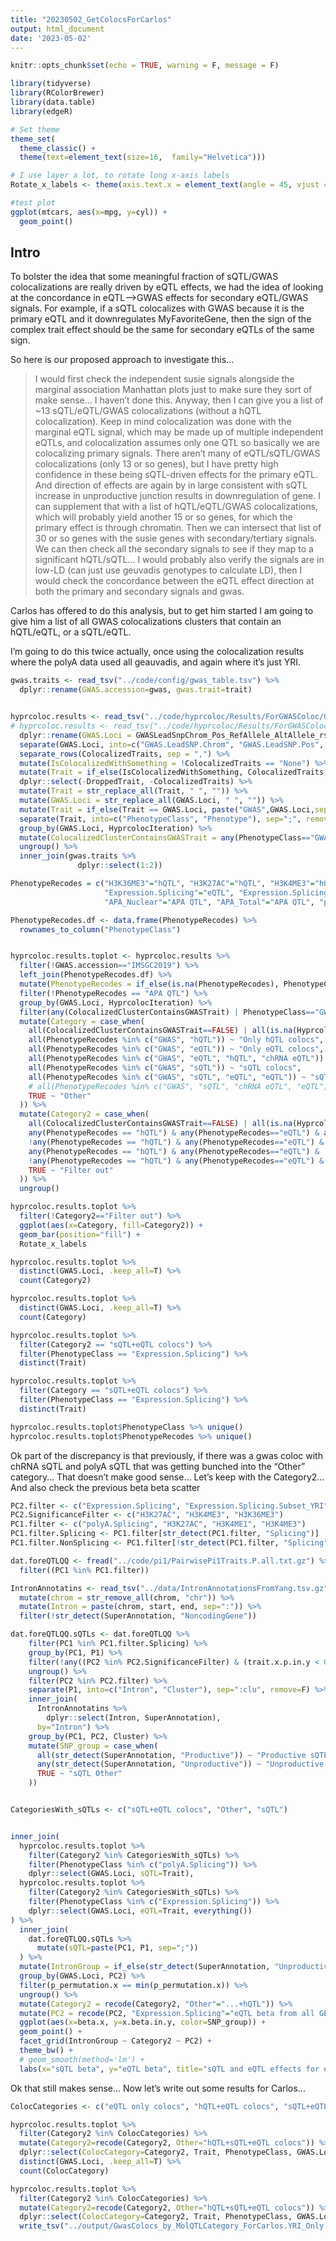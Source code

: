 ```yaml
---
title: "20230502_GetColocsForCarlos"
output: html_document
date: '2023-05-02'
---
```


```r
knitr::opts_chunk$set(echo = TRUE, warning = F, message = F)

library(tidyverse)
library(RColorBrewer)
library(data.table)
library(edgeR)

# Set theme
theme_set(
  theme_classic() +
  theme(text=element_text(size=16,  family="Helvetica")))

# I use layer a lot, to rotate long x-axis labels
Rotate_x_labels <- theme(axis.text.x = element_text(angle = 45, vjust = 1, hjust=1))

#test plot
ggplot(mtcars, aes(x=mpg, y=cyl)) +
  geom_point()

```


## Intro

To bolster the idea that some meaningful fraction of sQTL/GWAS colocalizations are really driven by eQTL effects, we had the idea of looking at the concordance in eQTL-->GWAS effects for secondary eQTL/GWAS signals. For example, if a sQTL colocalizes with GWAS because it is the primary eQTL and it downregulates MyFavoriteGene, then the sign of the complex trait effect should be the same for secondary eQTLs of the same sign.

So here is our proposed approach to investigate this...

>I would first check the independent susie signals alongside the marginal association Manhattan plots just to make sure they sort of make sense... I haven't done this. Anyway, then I can give you a list of ~13 sQTL/eQTL/GWAS colocalizations (without a hQTL colocalization). Keep in mind colocalization was done with the marginal eQTL signal, which may be made up of multiple independent eQTLs, and colocalization assumes only one QTL so basically we are colocalizing primary signals. There aren't many of eQTL/sQTL/GWAS colocalizations (only 13 or so genes), but I have pretty high confidence in these being sQTL-driven effects for the primary eQTL. And direction of effects are again by in large consistent with sQTL increase in unproductive junction results in downregulation of gene. I can supplement that with a list of hQTL/eQTL/GWAS colocalizations, which will probably yield another 15 or so genes, for which the primary effect is through chromatin. Then we can intersect that list of 30 or so genes with the susie genes with secondary/tertiary signals. We can then check all the secondary signals to see if they map to a significant hQTL/sQTL... I would probably also verify the signals are in low-LD (can just use geuvadis genotypes to calculate LD), then I would check the concordance between the eQTL effect direction at both the primary and secondary signals and gwas.

Carlos has offered to do this analysis, but to get him started I am going to give him a list of all GWAS colocalizations clusters that contain an hQTL/eQTL, or a sQTL/eQTL.

I'm going to do this twice actually, once using the colocalization results where the polyA data used all geauvadis, and again where it's just YRI.

```r
gwas.traits <- read_tsv("../code/config/gwas_table.tsv") %>%
  dplyr::rename(GWAS.accession=gwas, gwas.trait=trait)


hyprcoloc.results <- read_tsv("../code/hyprcoloc/Results/ForGWASColoc/GWASColoc_ChromatinAPAAndRNA/results.txt.gz") %>%
# hyprcoloc.results <- read_tsv("../code/hyprcoloc/Results/ForGWASColoc/GWASColoc_ChromatinAPAAndRNAYRI/results.txt.gz") %>%
  dplyr::rename(GWAS.Loci = GWASLeadSnpChrom_Pos_RefAllele_AltAllele_rsID_trait) %>%
  separate(GWAS.Loci, into=c("GWAS.LeadSNP.Chrom", "GWAS.LeadSNP.Pos", "GWAS.accession"), sep="_", remove=F) %>%
  separate_rows(ColocalizedTraits, sep = ",") %>%
  mutate(IsColocalizedWithSomething = !ColocalizedTraits == "None") %>%
  mutate(Trait = if_else(IsColocalizedWithSomething, ColocalizedTraits, DroppedTrait)) %>%
  dplyr::select(-DroppedTrait, -ColocalizedTraits) %>%
  mutate(Trait = str_replace_all(Trait, " ", "")) %>%
  mutate(GWAS.Loci = str_replace_all(GWAS.Loci, " ", "")) %>%
  mutate(Trait = if_else(Trait == GWAS.Loci, paste("GWAS",GWAS.Loci,sep = ";"),Trait)) %>%
  separate(Trait, into=c("PhenotypeClass", "Phenotype"), sep=";", remove=F) %>%
  group_by(GWAS.Loci, HyprcolocIteration) %>%
  mutate(ColocalizedClusterContainsGWASTrait = any(PhenotypeClass=="GWAS") & IsColocalizedWithSomething) %>%
  ungroup() %>%
  inner_join(gwas.traits %>%
               dplyr::select(1:2))

PhenotypeRecodes = c("H3K36ME3"="hQTL", "H3K27AC"="hQTL", "H3K4ME3"="hQTL", "H3K4ME1"="hQTL",
                     "Expression.Splicing"="eQTL", "Expression.Splicing.Subset_YRI"="eQTL", "polyA.Splicing.Subset_YRI"="sQTL", "chRNA.Expression.Splicing"="chRNA eQTL",
                     "APA_Nuclear"="APA QTL", "APA_Total"="APA QTL", "polyA.Splicing"="sQTL", "GWAS"="GWAS")

PhenotypeRecodes.df <- data.frame(PhenotypeRecodes) %>%
  rownames_to_column("PhenotypeClass")


hyprcoloc.results.toplot <- hyprcoloc.results %>%
  filter(!GWAS.accession=="IMSGC2019") %>%
  left_join(PhenotypeRecodes.df) %>%
  mutate(PhenotypeRecodes = if_else(is.na(PhenotypeRecodes), PhenotypeClass, PhenotypeRecodes)) %>%
  filter(!PhenotypeRecodes == "APA QTL") %>%
  group_by(GWAS.Loci, HyprcolocIteration) %>%
  filter(any(ColocalizedClusterContainsGWASTrait) | PhenotypeClass=="GWAS") %>%
  mutate(Category = case_when(
    all(ColocalizedClusterContainsGWASTrait==FALSE) | all(is.na(HyprcolocIteration))  ~ "No molQTL colocs",
    all(PhenotypeRecodes %in% c("GWAS", "hQTL")) ~ "Only hQTL colocs",
    all(PhenotypeRecodes %in% c("GWAS", "eQTL")) ~ "Only eQTL colocs",
    all(PhenotypeRecodes %in% c("GWAS", "eQTL", "hQTL", "chRNA eQTL")) ~ "hQTL+eQTL colocs",
    all(PhenotypeRecodes %in% c("GWAS", "sQTL")) ~ "sQTL colocs",
    all(PhenotypeRecodes %in% c("GWAS", "sQTL", "eQTL", "eQTL")) ~ "sQTL+eQTL colocs",
    # all(PhenotypeRecodes %in% c("GWAS", "sQTL", "chRNA eQTL", "eQTL", "hQTL")) ~ "sQTL+eQTL+hQTL colocs",
    TRUE ~ "Other"
  )) %>%
  mutate(Category2 = case_when(
    all(ColocalizedClusterContainsGWASTrait==FALSE) | all(is.na(HyprcolocIteration))  ~ "No molQTL colocs",
    any(PhenotypeRecodes == "hQTL") & any(PhenotypeRecodes=="eQTL") & any(PhenotypeRecodes=="sQTL") ~ "Other",
    !any(PhenotypeRecodes == "hQTL") & any(PhenotypeRecodes=="eQTL") & any(PhenotypeRecodes=="sQTL") ~ "sQTL+eQTL colocs",
    any(PhenotypeRecodes == "hQTL") & any(PhenotypeRecodes=="eQTL") & !any(PhenotypeRecodes=="sQTL") ~ "hQTL+eQTL colocs",
    !any(PhenotypeRecodes == "hQTL") & any(PhenotypeRecodes=="eQTL") & !any(PhenotypeRecodes=="sQTL") ~ "eQTL only colocs",
    TRUE ~ "Filter out"
  )) %>%
  ungroup()

hyprcoloc.results.toplot %>%
  filter(!Category2=="Filter out") %>%
  ggplot(aes(x=Category, fill=Category2)) +
  geom_bar(position="fill") +
  Rotate_x_labels

hyprcoloc.results.toplot %>%
  distinct(GWAS.Loci, .keep_all=T) %>%
  count(Category2)

hyprcoloc.results.toplot %>%
  distinct(GWAS.Loci, .keep_all=T) %>%
  count(Category)

hyprcoloc.results.toplot %>%
  filter(Category2 == "sQTL+eQTL colocs") %>%
  filter(PhenotypeClass == "Expression.Splicing") %>%
  distinct(Trait)

hyprcoloc.results.toplot %>%
  filter(Category == "sQTL+eQTL colocs") %>%
  filter(PhenotypeClass == "Expression.Splicing") %>%
  distinct(Trait)

hyprcoloc.results.toplot$PhenotypeClass %>% unique()
hyprcoloc.results.toplot$PhenotypeRecodes %>% unique()

```

Ok part of the discrepancy is that previously, if there was a gwas coloc with chRNA sQTL and polyA sQTL that was getting bunched into the "Other" category... That doesn't make good sense... Let's keep with the Category2... And also check the previous beta beta scatter 

```r
PC2.filter <- c("Expression.Splicing", "Expression.Splicing.Subset_YRI")
PC2.SignificanceFilter <- c("H3K27AC", "H3K4ME3", "H3K36ME3")
PC1.filter <- c("polyA.Splicing", "H3K27AC", "H3K4ME1", "H3K4ME3")
PC1.filter.Splicing <- PC1.filter[str_detect(PC1.filter, "Splicing")]
PC1.filter.NonSplicing <- PC1.filter[!str_detect(PC1.filter, "Splicing")]

dat.foreQTLQQ <- fread("../code/pi1/PairwisePi1Traits.P.all.txt.gz") %>%
  filter((PC1 %in% PC1.filter))

IntronAnnotatins <- read_tsv("../data/IntronAnnotationsFromYang.tsv.gz") %>%
  mutate(chrom = str_remove_all(chrom, "chr")) %>%
  mutate(Intron = paste(chrom, start, end, sep=":")) %>%
  filter(!str_detect(SuperAnnotation, "NoncodingGene"))

dat.foreQTLQQ.sQTLs <- dat.foreQTLQQ %>%
    filter(PC1 %in% PC1.filter.Splicing) %>%
    group_by(PC1, P1) %>%
    filter(!any((PC2 %in% PC2.SignificanceFilter) & (trait.x.p.in.y < 0.01))) %>%
    ungroup() %>%
    filter(PC2 %in% PC2.filter) %>%
    separate(P1, into=c("Intron", "Cluster"), sep=":clu", remove=F) %>%
    inner_join(
      IntronAnnotatins %>%
        dplyr::select(Intron, SuperAnnotation),
      by="Intron") %>%
    group_by(PC1, PC2, Cluster) %>%
    mutate(SNP_group = case_when(
      all(str_detect(SuperAnnotation, "Productive")) ~ "Productive sQTL cluster",
      any(str_detect(SuperAnnotation, "Unproductive")) ~ "Unproductive sQTL cluster",
      TRUE ~ "sQTL Other"
    )) 


CategoriesWith_sQTLs <- c("sQTL+eQTL colocs", "Other", "sQTL")


inner_join(
  hyprcoloc.results.toplot %>%
    filter(Category2 %in% CategoriesWith_sQTLs) %>%
    filter(PhenotypeClass %in% c("polyA.Splicing")) %>%
    dplyr::select(GWAS.Loci, sQTL=Trait),
  hyprcoloc.results.toplot %>%
    filter(Category2 %in% CategoriesWith_sQTLs) %>%
    filter(PhenotypeClass %in% c("Expression.Splicing")) %>%
    dplyr::select(GWAS.Loci, eQTL=Trait, everything())
) %>%
  inner_join(
    dat.foreQTLQQ.sQTLs %>%
      mutate(sQTL=paste(PC1, P1, sep=";"))
  ) %>%
  mutate(IntronGroup = if_else(str_detect(SuperAnnotation, "Unproductive"), "Unproductive", "Productive")) %>%
  group_by(GWAS.Loci, PC2) %>%
  filter(p_permutation.x == min(p_permutation.x)) %>%
  ungroup() %>%
  mutate(Category2 = recode(Category2, "Other"="...+hQTL")) %>%
  mutate(PC2 = recode(PC2, "Expression.Splicing"="eQTL beta from all GEU","Expression.Splicing.Subset_YRI"="eQTL beta from YRI" )) %>%
  ggplot(aes(x=beta.x, y=x.beta.in.y, color=SNP_group)) +
  geom_point() +
  facet_grid(IntronGroup ~ Category2 ~ PC2) +
  theme_bw() +
  # geom_smooth(method='lm') +
  labs(x="sQTL beta", y="eQTL beta", title="sQTL and eQTL effects for eQTL/sQTL/GWAS colocs", caption="Only top sQTL intron per GWAS colocalization plotted\nEffects relative to top sQTL SNP\nFacets are intron level category category, gwas coloc category (Other includes sQTL+eQTL+hQTL) and whether eQTL effect measured in YRI or all")
```

Ok that still makes sense... Now let's write out some results for Carlos...

```r

ColocCategories <- c("eQTL only colocs", "hQTL+eQTL colocs", "sQTL+eQTL colocs", "Other")

hyprcoloc.results.toplot %>%
  filter(Category2 %in% ColocCategories) %>%
  mutate(Category2=recode(Category2, Other="hQTL+sQTL+eQTL colocs")) %>%
  dplyr::select(ColocCategory=Category2, Trait, PhenotypeClass, GWAS.Loci, GWAS.LeadSNP.Chrom, GWAS.LeadSNP.Pos, GWAS.accession, gwas.trait, TopCandidateSNP, PosteriorColocalizationPr) %>%
  distinct(GWAS.Loci, .keep_all=T) %>%
  count(ColocCategory)


```

```r
hyprcoloc.results.toplot %>%
  filter(Category2 %in% ColocCategories) %>%
  mutate(Category2=recode(Category2, Other="hQTL+sQTL+eQTL colocs")) %>%
  dplyr::select(ColocCategory=Category2, Trait, PhenotypeClass, GWAS.Loci, GWAS.LeadSNP.Chrom, GWAS.LeadSNP.Pos, GWAS.accession, gwas.trait, TopCandidateSNP, PosteriorColocalizationPr) %>%
  write_tsv("../output/GwasColocs_by_MolQTLCategory_ForCarlos.YRI_Only.tsv.gz")
```

